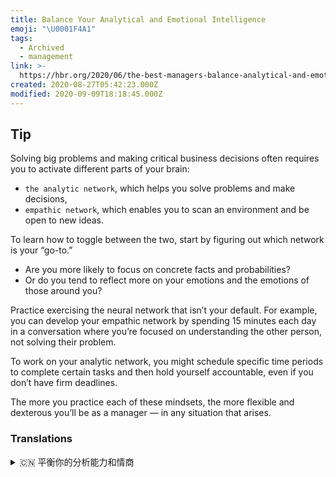 ```yaml
---
title: Balance Your Analytical and Emotional Intelligence
emoji: "\U0001F4A1"
tags:
  - Archived
  - management
link: >-
  https://hbr.org/2020/06/the-best-managers-balance-analytical-and-emotional-intelligence?utm_medium=email&utm_source=newsletter_daily&utm_campaign=mtod_notactsubs
created: 2020-08-27T05:42:23.000Z
modified: 2020-09-09T18:18:45.000Z
---
```


## Tip

Solving big problems and making critical business decisions often requires you to activate different parts of your brain:

- `the analytic network`, which helps you solve problems and make decisions,
- `empathic network`, which enables you to scan an environment and be open to new ideas.

To learn how to toggle between the two, start by figuring out which network is your “go-to.”

- Are you more likely to focus on concrete facts and probabilities?
- Or do you tend to reflect more on your emotions and the emotions of those around you?

Practice exercising the neural network that isn’t your default. For example, you can develop your empathic network by spending 15 minutes each day in a conversation where you’re focused on understanding the other person, not solving their problem.

To work on your analytic network, you might schedule specific time periods to complete certain tasks and then hold yourself accountable, even if you don’t have firm deadlines.

The more you practice each of these mindsets, the more flexible and dexterous you’ll be as a manager — in any situation that arises.

### Translations

<details>
   <summary>🇨🇳 平衡你的分析能力和情商</summary>

处理重大问题和作出重要的业务决策通常需要你激活大脑的不同部分: 分析网络，它能帮助你处理问题和作出决定; 同理心网络，它使你能够审视环境，并对新的想法敞开胸怀。

为了学会如何在两者之间切换，首先要弄清楚哪个网络是你的“首选”。你是否更关注具体的事实和可能性? 还是你对自己和周围人的情绪有更多的反思?

实践应用并非你默认的神经网络。例如，你可以通过每天花 15 分钟的谈话来发展你的共情网络，你可以专注于理解对方，而不用解决他们的问题。要想在你的分析网络中工作，你可以设定一个特定的时间周期，并让自己对此负责，即使你并没有明确的截止日期。

无论如何，你练习这些思维方式的次数越多，作为一名管理者，你就会变得更灵活、更熟练。

</details>

